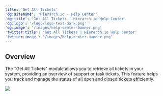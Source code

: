 ```yaml
---
title: 'Get All Tickets'
'og:sitename': 'Hierarch.io - Help Center'
'og:title': 'Get All Tickets | Hierarch.io Help Center'
'og:logo': '/logo/logo-text-dark.png'
'og:image': '/images/help-center-banner.png'
'twitter:title': 'Get All Tickets | Hierarch.io Help Center'
'twitter:image': '/images/help-center-banner.png'
---
```


## Overview

The "Get All Tickets" module allows you to retrieve all tickets in your system, providing an overview of support or task tickets. This feature helps you track and manage the status of all open and closed tickets efficiently.



![](/images/workflows/get_all_tickets001.png)